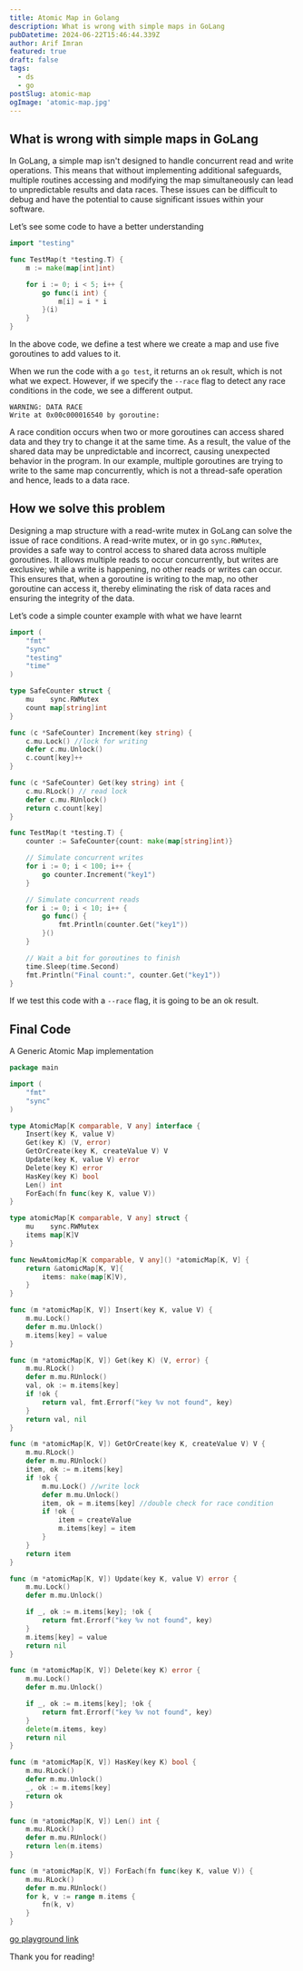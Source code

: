 ```yaml
---
title: Atomic Map in Golang
description: What is wrong with simple maps in GoLang
pubDatetime: 2024-06-22T15:46:44.339Z
author: Arif Imran
featured: true
draft: false
tags:
  - ds
  - go
postSlug: atomic-map
ogImage: 'atomic-map.jpg'
---
```


## What is wrong with simple maps in GoLang

In GoLang, a simple map isn't designed to handle concurrent read and write operations. This means that without implementing additional safeguards, multiple routines accessing and modifying the map simultaneously can lead to unpredictable results and data races. These issues can be difficult to debug and have the potential to cause significant issues within your software.

Let’s see some code to have a better understanding

```go
import "testing"

func TestMap(t *testing.T) {
	m := make(map[int]int)

	for i := 0; i < 5; i++ {
		go func(i int) {
			m[i] = i * i
		}(i)
	}
}
```

In the above code, we define a test where we create a map and use five goroutines to add values to it.

When we run the code with a `go test`, it returns an `ok` result, which is not what we expect. However, if we specify the `--race` flag to detect any race conditions in the code, we see a different output.

```
WARNING: DATA RACE
Write at 0x00c000016540 by goroutine:
```

A race condition occurs when two or more goroutines can access shared data and they try to change it at the same time. As a result, the value of the shared data may be unpredictable and incorrect, causing unexpected behavior in the program. In our example, multiple goroutines are trying to write to the same map concurrently, which is not a thread-safe operation and hence, leads to a data race.

## How we solve this problem

Designing a map structure with a read-write mutex in GoLang can solve the issue of race conditions. A read-write mutex, or in go `sync.RWMutex`, provides a safe way to control access to shared data across multiple goroutines. It allows multiple reads to occur concurrently, but writes are exclusive; while a write is happening, no other reads or writes can occur. This ensures that, when a goroutine is writing to the map, no other goroutine can access it, thereby eliminating the risk of data races and ensuring the integrity of the data.

Let’s code a simple counter example with what we have learnt

```go
import (
	"fmt"
	"sync"
	"testing"
	"time"
)

type SafeCounter struct {
	mu    sync.RWMutex
	count map[string]int
}

func (c *SafeCounter) Increment(key string) {
	c.mu.Lock() //lock for writing
	defer c.mu.Unlock()
	c.count[key]++
}

func (c *SafeCounter) Get(key string) int {
	c.mu.RLock() // read lock
	defer c.mu.RUnlock()
	return c.count[key]
}

func TestMap(t *testing.T) {
	counter := SafeCounter{count: make(map[string]int)}

	// Simulate concurrent writes
	for i := 0; i < 100; i++ {
		go counter.Increment("key1")
	}

	// Simulate concurrent reads
	for i := 0; i < 10; i++ {
		go func() {
			fmt.Println(counter.Get("key1"))
		}()
	}

	// Wait a bit for goroutines to finish
	time.Sleep(time.Second)
	fmt.Println("Final count:", counter.Get("key1"))
}
```

If we test this code with a `--race` flag, it is going to be an ok result.

## Final Code

A Generic Atomic Map implementation

```go
package main

import (
	"fmt"
	"sync"
)

type AtomicMap[K comparable, V any] interface {
	Insert(key K, value V)
	Get(key K) (V, error)
	GetOrCreate(key K, createValue V) V
	Update(key K, value V) error
	Delete(key K) error
	HasKey(key K) bool
	Len() int
	ForEach(fn func(key K, value V))
}

type atomicMap[K comparable, V any] struct {
	mu    sync.RWMutex
	items map[K]V
}

func NewAtomicMap[K comparable, V any]() *atomicMap[K, V] {
	return &atomicMap[K, V]{
		items: make(map[K]V),
	}
}

func (m *atomicMap[K, V]) Insert(key K, value V) {
	m.mu.Lock()
	defer m.mu.Unlock()
	m.items[key] = value
}

func (m *atomicMap[K, V]) Get(key K) (V, error) {
	m.mu.RLock()
	defer m.mu.RUnlock()
	val, ok := m.items[key]
	if !ok {
		return val, fmt.Errorf("key %v not found", key)
	}
	return val, nil
}

func (m *atomicMap[K, V]) GetOrCreate(key K, createValue V) V {
	m.mu.RLock()
	defer m.mu.RUnlock()
	item, ok := m.items[key]
	if !ok {
		m.mu.Lock() //write lock
		defer m.mu.Unlock()
		item, ok = m.items[key] //double check for race condition
		if !ok {
			item = createValue
			m.items[key] = item
		}
	}
	return item
}

func (m *atomicMap[K, V]) Update(key K, value V) error {
	m.mu.Lock()
	defer m.mu.Unlock()

	if _, ok := m.items[key]; !ok {
		return fmt.Errorf("key %v not found", key)
	}
	m.items[key] = value
	return nil
}

func (m *atomicMap[K, V]) Delete(key K) error {
	m.mu.Lock()
	defer m.mu.Unlock()

	if _, ok := m.items[key]; !ok {
		return fmt.Errorf("key %v not found", key)
	}
	delete(m.items, key)
	return nil
}

func (m *atomicMap[K, V]) HasKey(key K) bool {
	m.mu.RLock()
	defer m.mu.Unlock()
	_, ok := m.items[key]
	return ok
}

func (m *atomicMap[K, V]) Len() int {
	m.mu.RLock()
	defer m.mu.RUnlock()
	return len(m.items)
}

func (m *atomicMap[K, V]) ForEach(fn func(key K, value V)) {
	m.mu.RLock()
	defer m.mu.RUnlock()
	for k, v := range m.items {
		fn(k, v)
	}
}
```

[go playground link](https://go.dev/play/p/mbxQyJBLwko)

Thank you for reading!
